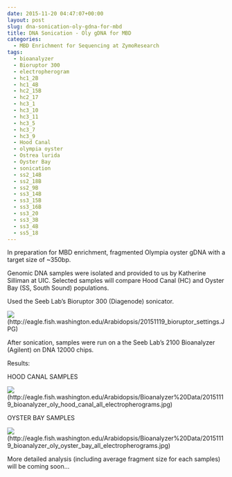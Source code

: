 ```yaml
---
date: 2015-11-20 04:47:07+00:00
layout: post
slug: dna-sonication-oly-gdna-for-mbd
title: DNA Sonication - Oly gDNA for MBD
categories:
  - MBD Enrichment for Sequencing at ZymoResearch
tags:
  - bioanalyzer
  - Bioruptor 300
  - electropherogram
  - hc1_2B
  - hc1_4B
  - hc2_15B
  - hc2_17
  - hc3_1
  - hc3_10
  - hc3_11
  - hc3_5
  - hc3_7
  - hc3_9
  - Hood Canal
  - olympia oyster
  - Ostrea lurida
  - Oyster Bay
  - sonication
  - ss2_14B
  - ss2_18B
  - ss2_9B
  - ss3_14B
  - ss3_15B
  - ss3_16B
  - ss3_20
  - ss3_3B
  - ss3_4B
  - ss5_18
---
```


In preparation for MBD enrichment, fragmented Olympia oyster gDNA with a target size of ~350bp.

Genomic DNA samples were isolated and provided to us by Katherine Silliman at UIC. Selected samples will compare Hood Canal (HC) and Oyster Bay (SS, South Sound) populations.

Used the Seeb Lab's Bioruptor 300 (Diagenode) sonicator.

![](https://eagle.fish.washington.edu/Arabidopsis/20151119_bioruptor_settings.JPG)(http://eagle.fish.washington.edu/Arabidopsis/20151119_bioruptor_settings.JPG)

After sonication, samples were run on a the Seeb Lab's 2100 Bioanalyzer (Agilent) on DNA 12000 chips.

Results:

HOOD CANAL SAMPLES

![](https://eagle.fish.washington.edu/Arabidopsis/Bioanalyzer%20Data/20151119_bioanalyzer_oly_hood_canal_all_electropherograms.jpg)(http://eagle.fish.washington.edu/Arabidopsis/Bioanalyzer%20Data/20151119_bioanalyzer_oly_hood_canal_all_electropherograms.jpg)



OYSTER BAY SAMPLES

![](https://eagle.fish.washington.edu/Arabidopsis/Bioanalyzer%20Data/20151119_bioanalyzer_oly_oyster_bay_all_electropherograms.jpg)(http://eagle.fish.washington.edu/Arabidopsis/Bioanalyzer%20Data/20151119_bioanalyzer_oly_oyster_bay_all_electropherograms.jpg)

More detailed analysis (including average fragment size for each samples) will be coming soon...

